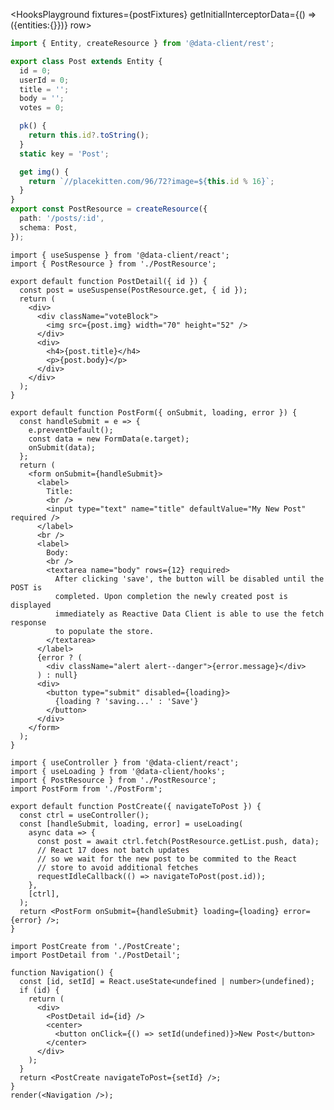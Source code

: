 
<HooksPlayground fixtures={postFixtures} getInitialInterceptorData={() => ({entities:{}})} row>

```ts title="PostResource" collapsed
import { Entity, createResource } from '@data-client/rest';

export class Post extends Entity {
  id = 0;
  userId = 0;
  title = '';
  body = '';
  votes = 0;

  pk() {
    return this.id?.toString();
  }
  static key = 'Post';

  get img() {
    return `//placekitten.com/96/72?image=${this.id % 16}`;
  }
}
export const PostResource = createResource({
  path: '/posts/:id',
  schema: Post,
});
```

```tsx title="PostDetail" collapsed
import { useSuspense } from '@data-client/react';
import { PostResource } from './PostResource';

export default function PostDetail({ id }) {
  const post = useSuspense(PostResource.get, { id });
  return (
    <div>
      <div className="voteBlock">
        <img src={post.img} width="70" height="52" />
      </div>
      <div>
        <h4>{post.title}</h4>
        <p>{post.body}</p>
      </div>
    </div>
  );
}
```

```tsx title="PostForm" collapsed
export default function PostForm({ onSubmit, loading, error }) {
  const handleSubmit = e => {
    e.preventDefault();
    const data = new FormData(e.target);
    onSubmit(data);
  };
  return (
    <form onSubmit={handleSubmit}>
      <label>
        Title:
        <br />
        <input type="text" name="title" defaultValue="My New Post" required />
      </label>
      <br />
      <label>
        Body:
        <br />
        <textarea name="body" rows={12} required>
          After clicking 'save', the button will be disabled until the POST is
          completed. Upon completion the newly created post is displayed
          immediately as Reactive Data Client is able to use the fetch response
          to populate the store.
        </textarea>
      </label>
      {error ? (
        <div className="alert alert--danger">{error.message}</div>
      ) : null}
      <div>
        <button type="submit" disabled={loading}>
          {loading ? 'saving...' : 'Save'}
        </button>
      </div>
    </form>
  );
}
```

```tsx title="PostCreate" {8}
import { useController } from '@data-client/react';
import { useLoading } from '@data-client/hooks';
import { PostResource } from './PostResource';
import PostForm from './PostForm';

export default function PostCreate({ navigateToPost }) {
  const ctrl = useController();
  const [handleSubmit, loading, error] = useLoading(
    async data => {
      const post = await ctrl.fetch(PostResource.getList.push, data);
      // React 17 does not batch updates
      // so we wait for the new post to be commited to the React
      // store to avoid additional fetches
      requestIdleCallback(() => navigateToPost(post.id));
    },
    [ctrl],
  );
  return <PostForm onSubmit={handleSubmit} loading={loading} error={error} />;
}
```

```tsx title="Navigation" collapsed
import PostCreate from './PostCreate';
import PostDetail from './PostDetail';

function Navigation() {
  const [id, setId] = React.useState<undefined | number>(undefined);
  if (id) {
    return (
      <div>
        <PostDetail id={id} />
        <center>
          <button onClick={() => setId(undefined)}>New Post</button>
        </center>
      </div>
    );
  }
  return <PostCreate navigateToPost={setId} />;
}
render(<Navigation />);
```

</HooksPlayground>